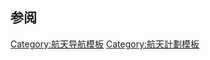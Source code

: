 {{Documentation subpage}}
{{collapsible option}}

== 参阅 ==
{{spaceflight navboxes}}

<includeonly>
<!-- Categories and interwikis go here: -->
[[Category:航天导航模板]]
[[Category:航天計劃模板]]
</includeonly>